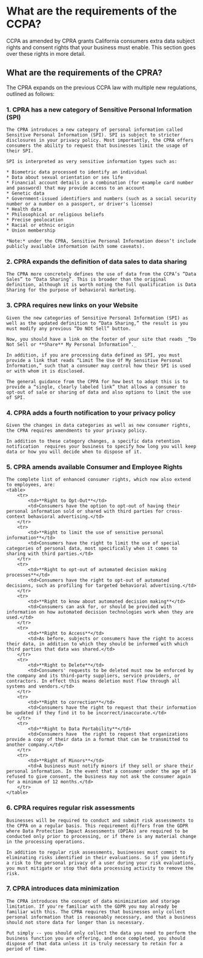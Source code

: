 # What are the requirements of the CCPA?

CCPA as amended by CPRA grants California consumers extra data subject rights and consent rights that your business must enable. This section goes over these rights in more detail. 

## What are the requirements of the CPRA?

The CPRA expands on the previous CCPA law with multiple new regulations, outlined as follows: 

### 1. CPRA has a new category of Sensitive Personal Information (SPI)

    The CPRA introduces a new category of personal information called Sensitive Personal Information (SPI). SPI is subject to stricter disclosures in your privacy policy. Most importantly, the CPRA offers consumers the ability to request that businesses limit the usage of their SPI. 

    SPI is interpreted as very sensitive information types such as:
    
    * Biometric data processed to identify an individual
    * Data about sexual orientation or sex life
    * Financial account details in a combination (for example card number and password) that may provide access to an account
    * Genetic data
    * Government-issued identifiers and numbers (such as a social security number or a number on a passport, or driver's license)
    * Health data
    * Philosophical or religious beliefs
    * Precise geolocation
    * Racial or ethnic origin
    * Union membership

    *Note:* under the CPRA, Sensitive Personal Information doesn’t include publicly available information (with some caveats).

### 2. CPRA expands the definition of data sales to data sharing

    The CPRA more concretely defines the use of data from the CCPA’s “Data Sales” to “Data Sharing”. This is broader than the original definition, although it is worth noting the full qualification is Data Sharing for the purpose of behavioral marketing. 

### 3. CPRA requires new links on your Website

    Given the new categories of Sensitive Personal Information (SPI) as well as the updated definition to “Data Sharing,” the result is you must modify any previous “Do NOt Sell” button. 

    Now, you should have a link on the footer of your site that reads _“Do Not Sell or **Share** My Personal Information”._

    In addition, if you are processing data defined as SPI, you must provide a link that reads “Limit The Use Of My Sensitive Personal Information,” such that a consumer may control how their SPI is used or with whom it is disclosed.

    The general guidance from the CPPA for how best to adopt this is to provide a “single, clearly labeled link” that allows a consumer to opt-out of sale or sharing of data and also options to limit the use of SPI.


### 4. CPRA adds a fourth notification to your privacy policy

    Given the changes in data categories as well as new consumer rights, the CPRA requires amendments to your privacy policy.

    In addition to these category changes, a specific data retention notification  requires your business to specify how long you will keep data or how you will decide when to dispose of it. 



### 5. CPRA amends available Consumer and Employee Rights

    The complete list of enhanced consumer rights, which now also extend to employees, are:
    <table>
        <tr>
            <td>**Right to Opt-Out**</td>
            <td>Consumers have the option to opt-out of having their personal information sold or shared with third parties for cross-context behavioral advertising.</td>
        </tr>
        <tr>
            <td>**Right to limit the use of sensitive personal information**</td>
            <td>Consumers have the right to limit the use of special categories of personal data, most specifically when it comes to sharing with third parties.</td>
        </tr>
        <tr>
            <td>**Right to opt-out of automated decision making processes**</td>
            <td>Consumers have the right to opt-out of automated decisions, such as profiling for targeted behavioral advertising.</td>
        </tr>
        <tr>
            <td>**Right to know about automated decision making**</td>
            <td>Consumers can ask for, or should be provided with information on how automated decision technologies work when they are used.</td>
        </tr>
        <tr>
            <td>**Right to Access**</td>
            <td>As before, subjects or consumers have the right to access their data, in addition to which they should be informed with which third parties that data was shared.</td>
        </tr>
        <tr>
            <td>**Right to Delete**</td>
            <td>Consumers' requests to be deleted must now be enforced by the company and its third-party suppliers, service providers, or contractors. In effect this means deletion must flow through all systems and vendors.</td>
        </tr>
        <tr>
            <td>**Right to correction**</td>
            <td>Consumers have the right to request that their information be updated if they find it to be incorrect/inaccurate.</td>
        </tr>
        <tr>
            <td>**Right to Data Portability**</td>
            <td>Consumers have  the right to request that organizations provide a copy of their data in a format that can be transmitted to another company.</td>
        </tr>
        <tr>
            <td>**Right of Minors**</td>
            <td>A business must notify minors if they sell or share their personal information. In the event that a consumer under the age of 16 refused to give consent, the business may not ask the consumer again for a minimum of 12 months.</td>
        </tr>
    </table>

### 6. CPRA requires regular risk assessments

    Businesses will be required to conduct and submit risk assessments to the CPPA on a regular basis. This requirement differs from the GDPR where Data Protection Impact Assessments (DPIAs) are required to be conducted only prior to processing, or if there is any material change in the processing operations.

    In addition to regular risk assessments, businesses must commit to eliminating risks identified in their evaluations. So if you identify a risk to the personal privacy of a user during your risk evaluations, you must mitigate or stop that data processing activity to remove the risk.

### 7. CPRA introduces data minimization

    The CPRA introduces the concept of data minimization and storage limitation. If you're familiar with the GDPR you may already be familiar with this. The CPRA requires that businesses only collect personal information that is reasonably necessary, and that a business should not store data for longer than is necessary.
    
    Put simply -- you should only collect the data you need to perform the business function you are offering, and once completed, you should dispose of that data unless it is truly necessary to retain for a period of time.